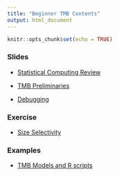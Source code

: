 ```yaml
---
title: "Beginner TMB Contents"
output: html_document
---
```


```r
knitr::opts_chunk$set(echo = TRUE)
```
### Slides

- [Statistical Computing Review](https://nsawtraining.github.io/TMBtraining/01-beginner-tmb/00_00_Statistical_Computing_Review.html#1)

- [TMB Preliminaries](https://nsawtraining.github.io/TMBtraining/01-beginner-tmb/00_01_TMB_Preliminaries.html)

- [Debugging](https://nsawtraining.github.io/TMBtraining/01-beginner-tmb/00_02_Debugging.html)

### Exercise
- [Size Selectivity](https://nsawtraining.github.io/TMBtraining/01-beginner-tmb/exercises/codend-exercise.html)

### Examples
- [TMB Models and R scripts](https://github.com/NSAWTraining/TMBtraining/tree/main/docs/01-beginner-tmb/lecture_code)